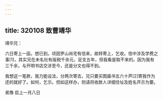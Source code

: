 ```yaml
---
---
---
```

title: 320108 致曹靖华
---




靖华兄：

六日寄上一函，想已到。顷因罗山尚宅有信来，故转寄上，乞收。信中涉及学费之事[1]，其实兄在未名社有版税千余元，足支五年，但我看是取不来的。因为我有三千余，与开明书店交涉至今，还是分文也得不到。

我想这一笔款，我力能设法，分两次寄去，兄只要买图画书五六十芦[2]寄我作为还的就好了。如何，乞示。但如这样办，则请将收款人详细住址及姓名开示为要。

弟豫 启上一月八日